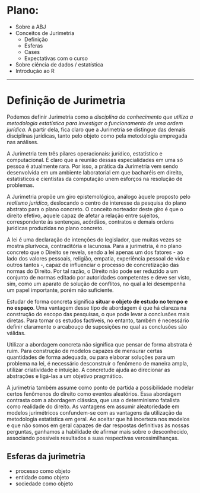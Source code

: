 # Plano:

- Sobre a ABJ
- Conceitos de Jurimetria
    - Definição
    - Esferas
    - Cases
    - Expectativas com o curso
- Sobre ciência de dados / estatística
- Introdução ao R










------------------------------------------------

# Definição de Jurimetria

Podemos definir Jurimetria como a 
*disciplina do conhecimento que utiliza a metodologia estatística para 
investigar o funcionamento de uma ordem jurídica*. 
A partir dela, fica claro que a Jurimetria se distingue das
demais disciplinas jurídicas, 
tanto pelo objeto como pela metodologia empregada nas análises. 

A Jurimetria tem três pilares operacionais: jurídico, estatístico e computacional.
É claro que a reunião dessas especialidades em uma só pessoa é atualmente rara. 
Por isso, a prática da Jurimetria vem sendo desenvolvida em
um ambiente laboratorial em que bacharéis em direito, 
estatísticos e cientistas da computação unem esforços na resolução de problemas.

A Jurimetria propõe um giro epistemológico, 
análogo àquele proposto pelo *realismo jurídico*, 
deslocando o centro de interesse da pesquisa 
do plano abstrato para o plano concreto. 
O conceito norteador deste giro é que o direito efetivo, 
aquele capaz de afetar a relação entre sujeitos, 
correspondente às sentenças, acórdãos, contratos e 
demais ordens jurídicas produzidas no plano concreto. 

A lei é uma declaração de intenções do legislador, 
que muitas vezes se mostra plurívoca, contraditória e lacunosa. 
Para a jurimetria, é no plano concreto que o Direito se revela, sendo a lei
apenas um dos fatores - ao lado dos valores pessoais, religião, empatia, experiência
pessoal de vida e outros tantos -, capaz de influenciar o processo de concretização
das normas do Direito. Por tal razão, o Direito não pode ser reduzido a um conjunto
de normas editado por autoridades competentes e deve ser visto, sim, como um
aparato de solução de conflitos, no qual a lei desempenha um papel importante,
porém não suficiente.

Estudar de forma concreta significa 
**situar o objeto de estudo no tempo e no espaço**. 
Uma vantagem desse tipo de abordagem é que há clareza na
construção do escopo das pesquisas, o que pode levar a conclusões mais
diretas. Para tornar os estudos factíveis, no entanto, também é
necessário definir claramente o arcabouço de suposições 
no qual as conclusões são válidas.

Utilizar a abordagem concreta não significa que pensar
de forma abstrata é ruim. Para construção de modelos capazes de mensurar 
certas quantidades de forma adequada, ou para elaborar soluções para
um problema na lei, é necessário desconstruir o fenômeno de 
maneira ampla, utilizar criatividade e intuição. 
A concretude ajuda ao direcionar as abstrações e 
ligá-las a um objetivo pragmático.

A jurimetria também assume como ponto de partida 
a possibilidade modelar certos fenômenos do direito como eventos aleatórios. 
Essa abordagem contrasta com a abordagem clássica, 
que usa o determinismo fatalista como realidade do direito.
As vantagens em assumir aleatoriedade em modelos jurimétricos
confundem-se com as vantagens da utilização da metodologia estatística em geral. 
Ao aceitar que há incerteza nos modelos e que não somos em geral
capazes de dar respostas definitivas às nossas perguntas, 
ganhamos a habilidade de afirmar mais sobre o desconhecido,
associando possíveis resultados a suas respectivas verossimilhanças. 

## Esferas da jurimetria

- processo como objeto
- entidade como objeto
- sociedade como objeto
